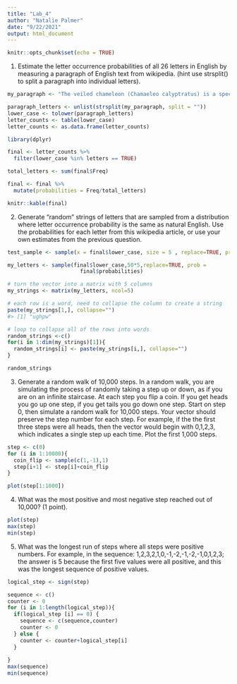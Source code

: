 ```yaml
---
title: "Lab_4"
author: "Natalie Palmer"
date: "9/22/2021"
output: html_document
---
```


```r
knitr::opts_chunk$set(echo = TRUE)
```

1. Estimate the letter occurrence probabilities of all 26 letters in English by measuring a paragraph of English text from wikipedia. (hint use strsplit() to split a paragraph into individual letters).

```r
my_paragraph <- "The veiled chameleon (Chamaeleo calyptratus) is a species of chameleon (family Chamaeleonidae) native to the Arabian Peninsula in Yemen and Saudi Arabia. Other common names include cone-head chameleon and Yemen chameleon. The male is 43 to 61 cm (17 to 24 in) long from the snout to the tip of the tail. The female is shorter, no more than about 35 cm (14 in), but it has a thicker body. Both sexes have a casque on the head which grows larger as the chameleon matures, reaching about 5 cm (2.0 in) in the largest adults. Newly hatched young are pastel green in color and develop stripes as they grow. Adult females are green with white, orange, yellow, or tan mottling."

paragraph_letters <- unlist(strsplit(my_paragraph, split = ""))
lower_case <- tolower(paragraph_letters)
letter_counts <- table(lower_case)
letter_counts <- as.data.frame(letter_counts)

library(dplyr)

final <- letter_counts %>%
  filter(lower_case %in% letters == TRUE)

total_letters <- sum(final$Freq)

final <- final %>%
  mutate(probabilities = Freq/total_letters)

knitr::kable(final)

```

2. Generate “random” strings of letters that are sampled from a distribution where letter occurrence probability is the same as natural English. Use the probabilities for each letter from this wikipedia article, or use your own estimates from the previous question.

```r

test_sample <- sample(x = final$lower_case, size = 5 , replace=TRUE, prob = final$probabilities)

my_letters <- sample(final$lower_case,50*5,replace=TRUE, prob = 
                       final$probabilities)

# turn the vector into a matrix with 5 columns
my_strings <- matrix(my_letters, ncol=5)

# each row is a word, need to collapse the column to create a string
paste(my_strings[1,], collapse="")
#> [1] "ughpw"

# loop to collapse all of the rows into words
random_strings <-c()
for(i in 1:dim(my_strings)[1]){
  random_strings[i] <- paste(my_strings[i,], collapse="")
}

random_strings

```

3. Generate a random walk of 10,000 steps. In a random walk, you are simulating the process of randomly taking a step up or down, as if you are on an infinite staircase. At each step you flip a coin. If you get heads you go up one step, if you get tails you go down one step. Start on step 0, then simulate a random walk for 10,000 steps. Your vector should preserve the step number for each step. For example, if the the first three steps were all heads, then the vector would begin with 0,1,2,3, which indicates a single step up each time. Plot the first 1,000 steps. 

```r

step <- c(0)
for (i in 1:10000){
  coin_flip <- sample(c(1,-1),1)
  step[i+1] <- step[i]+coin_flip
}

plot(step[1:1000])

```


4. What was the most positive and most negative step reached out of 10,000? (1 point).

```r
plot(step)
max(step)
min(step)
```

5. What was the longest run of steps where all steps were positive numbers. For example, in the sequence: 1,2,3,2,1,0,-1,-2,-1,-2,-1,0,1,2,3; the answer is 5 because the first five values were all positive, and this was the longest sequence of positive values.

```r
logical_step <- sign(step)

sequence <- c()
counter <- 0
for (i in 1:length(logical_step)){
  if(logical_step [i] == 0) {
    sequence <- c(sequence,counter)
    counter <- 0
  } else {
    counter <- counter+logical_step[i]
  }
  
}
max(sequence)
min(sequence)

```